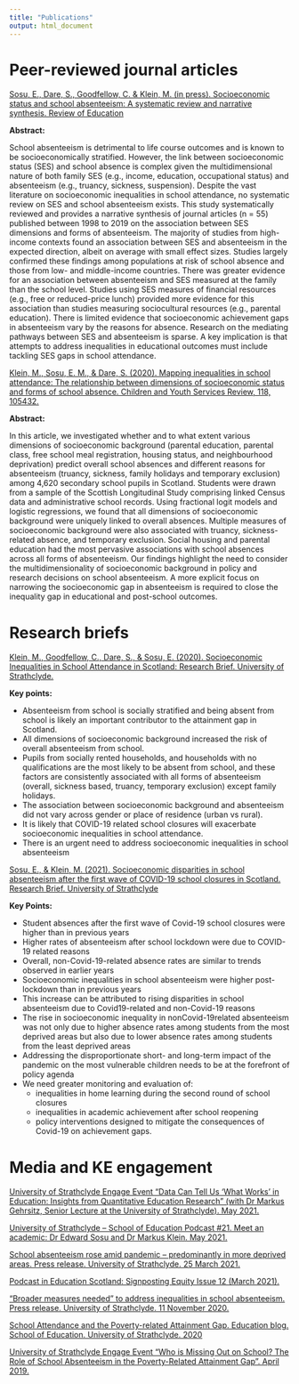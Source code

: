 ```yaml
---
title: "Publications"
output: html_document
---
```


# Peer-reviewed journal articles

[Sosu, E., Dare, S., Goodfellow, C. & Klein, M. (in press). Socioeconomic status and school absenteeism: A systematic review and narrative synthesis. Review of Education](https://bera-journals.onlinelibrary.wiley.com/doi/full/10.1002/rev3.3291)

**Abstract:**

School absenteeism is detrimental to life course outcomes and is known to be socioeconomically stratified.  However, the link between socioeconomic status (SES) and school absence is complex given the multidimensional nature of both family SES (e.g., income, education, occupational status) and absenteeism (e.g., truancy, sickness, suspension).  Despite the vast literature on socioeconomic inequalities in school attendance, no systematic review on SES and school absenteeism exists.  This study systematically reviewed and provides a narrative synthesis of journal articles (n = 55) published between 1998 to 2019 on the association between SES dimensions and forms of absenteeism.  The majority of studies from high-income contexts found an association between SES and absenteeism in the expected direction, albeit on average with small effect sizes.  Studies largely confirmed these findings among populations at risk of school absence and those from low- and middle-income countries.  There was greater evidence for an association between absenteeism and SES measured at the family than the school level.  Studies using SES measures of financial resources (e.g., free or reduced-price lunch) provided more evidence for this association than studies measuring sociocultural resources (e.g., parental education).  There is limited evidence that socioeconomic achievement gaps in absenteeism vary by the reasons for absence. Research on the mediating pathways between SES and absenteeism is sparse.  A key implication is that attempts to address inequalities in educational outcomes must include tackling SES gaps in school attendance.  


[Klein, M., Sosu, E. M., & Dare, S. (2020). Mapping inequalities in school attendance: The relationship between dimensions of socioeconomic status and forms of school absence. Children and Youth Services Review, 118, 105432.](https://www.sciencedirect.com/science/article/pii/S0190740920303698)

**Abstract:**

In this article, we investigated whether and to what extent various dimensions of socioeconomic background (parental education, parental class, free school meal registration, housing status, and neighbourhood deprivation) predict overall school absences and different reasons for absenteeism (truancy, sickness, family holidays and temporary exclusion) among 4,620 secondary school pupils in Scotland. Students were drawn from a sample of the Scottish Longitudinal Study comprising linked Census data and administrative school records. Using fractional logit models and logistic regressions, we found that all dimensions of socioeconomic background were uniquely linked to overall absences. Multiple measures of socioeconomic background were also associated with truancy, sickness-related absence, and temporary exclusion. Social housing and parental education had the most pervasive associations with school absences across all forms of absenteeism. Our findings highlight the need to consider the multidimensionality of socioeconomic background in policy and research decisions on school absenteeism. A more explicit focus on narrowing the socioeconomic gap in absenteeism is required to close the inequality gap in educational and post-school outcomes.

# Research briefs


[Klein, M., Goodfellow, C., Dare, S., & Sosu, E. (2020). Socioeconomic Inequalities in School Attendance in Scotland: Research Brief. University of Strathclyde.](https://www.researchgate.net/publication/343737573_Socioeconomic_Inequalities_in_School_Attendance_in_Scotland_-_Research_Brief)

**Key points:**

- Absenteeism from school is socially stratified and being absent from school is likely an important contributor to the attainment gap in Scotland. 
- All dimensions of socioeconomic background increased the risk of overall absenteeism from school. 
- Pupils from socially rented households, and households with no qualifications are the most likely to be absent from school, and these factors are consistently associated with all forms of absenteeism (overall, sickness based, truancy, temporary exclusion) except family holidays. 
- The association between socioeconomic background and absenteeism did not vary across gender or place of residence (urban vs rural). 
- It is likely that COVID-19 related school closures will exacerbate socioeconomic inequalities in school attendance. 
- There is an urgent need to address socioeconomic inequalities in school absenteeism


[Sosu, E., & Klein, M. (2021). Socioeconomic disparities in school absenteeism after the first wave of COVID-19 school closures in Scotland. Research Brief. University of Strathclyde](https://www.researchgate.net/publication/348478558_Socioeconomic_disparities_in_school_absenteeism_after_the_first_wave_of_COVID-19_school_closures_in_Scotland)

**Key Points:**

- Student absences after the first wave of Covid-19 school closures were higher than in previous years 
- Higher rates of absenteeism after school lockdown were due to COVID-19 related reasons 
- Overall, non-Covid-19-related absence rates are similar to trends observed in earlier years 
- Socioeconomic inequalities in school absenteeism were higher post-lockdown than in previous years 
- This increase can be attributed to rising disparities in school absenteeism due to Covid19-related and non-Covid-19 reasons 
- The rise in socioeconomic inequality in nonCovid-19related absenteeism was not only due to higher absence rates among students from the most deprived areas but also due to lower absence rates among students from the least deprived areas 
- Addressing the disproportionate short- and long-term impact of the pandemic on the most vulnerable children needs to be at the forefront of policy agenda 
- We need greater monitoring and evaluation of:
  - inequalities in home learning during the second round of school    closures 
  - inequalities in academic achievement after school reopening 
  - policy interventions designed to mitigate the consequences of Covid-19 on achievement gaps.
  
# Media and KE engagement

[University of Strathclyde Engage Event "Data Can Tell Us 'What Works' in Education: Insights from Quantitative Education Research" (with Dr Markus Gehrsitz, Senior Lecture at the University of Strathclyde). May 2021.](https://www.engage.strath.ac.uk/event/804)

[University of Strathclyde – School of Education Podcast #21. Meet an academic: Dr Edward Sosu and Dr Markus Klein. May 2021.](https://anchor.fm/strathclyde-education/episodes/Podcast-21-Meet-an-academic-Dr--Edward-Sosu-and-Dr--Markus-Klein-e11an8n)

[School absenteeism rose amid pandemic – predominantly in more deprived areas. Press release. University of Strathclyde. 25 March 2021.](https://www.strath.ac.uk/whystrathclyde/news/schoolabsenteeismroseamidpandemic-predominantlyinmoredeprivedareas/)

[Podcast in Education Scotland: Signposting Equity Issue 12 (March 2021).](https://sway.office.com/x5EJ7G2hrOjsTgnG?ref=Link)

[“Broader measures needed” to address inequalities in school absenteeism. Press release. University of Strathclyde. 11 November 2020.](https://www.strath.ac.uk/whystrathclyde/news/broadermeasuresneededtoaddressinequalitiesinschoolabsenteeism/)

[School Attendance and the Poverty-related Attainment Gap. Education blog. School of Education. University of Strathclyde. 2020](https://www.strath.ac.uk/humanities/schoolofeducation/blog/schoolattendanceandthepoverty-relatedattainmentgap/)

[University of Strathclyde Engage Event “Who is Missing Out on School? The Role of School Absenteeism in the Poverty-Related Attainment Gap”. April 2019.](https://www.engage.strath.ac.uk/event/604)





